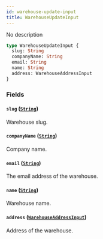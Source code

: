 ```yaml
---
id: warehouse-update-input
title: WarehouseUpdateInput
---
```


No description

```graphql
type WarehouseUpdateInput {
  slug: String
  companyName: String
  email: String
  name: String
  address: WarehouseAddressInput
}
```

### Fields

#### `slug` ([`String`](/developer/api-reference/scalars/string.mdx))

Warehouse slug.

#### `companyName` ([`String`](/developer/api-reference/scalars/string.mdx))

Company name.

#### `email` ([`String`](/developer/api-reference/scalars/string.mdx))

The email address of the warehouse.

#### `name` ([`String`](/developer/api-reference/scalars/string.mdx))

Warehouse name.

#### `address` ([`WarehouseAddressInput`](/developer/api-reference/inputs/warehouse-address-input.mdx))

Address of the warehouse.
